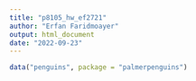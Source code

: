 ```yaml
---
title: "p8105_hw_ef2721"
author: "Erfan Faridmoayer"
output: html_document
date: "2022-09-23"
---
```


```r
data("penguins", package = "palmerpenguins")
```
